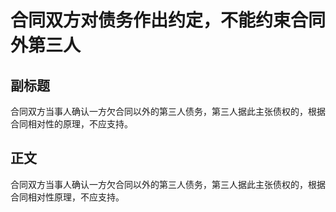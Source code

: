 # 合同双方对债务作出约定，不能约束合同外第三人
## 副标题
合同双方当事人确认一方欠合同以外的第三人债务，第三人据此主张债权的，根据合同相对性的原理，不应支持。
## 正文
合同双方当事人确认一方欠合同以外的第三人债务，第三人据此主张债权的，根据合同相对性原理，不应支持。